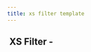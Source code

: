 ```yaml
---
title: xs filter template
---
```


## <img src="../assets/docuBadge (11).png" alt="" data-size="line"> XS Filter -  <a href="#xs" id="xs"></a>
